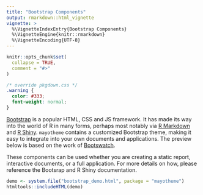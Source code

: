```yaml
---
title: "Bootstrap Components"
output: rmarkdown::html_vignette
vignette: >
  %\VignetteIndexEntry{Bootstrap Components}
  %\VignetteEngine{knitr::rmarkdown}
  %\VignetteEncoding{UTF-8}
---
```


```r
knitr::opts_chunk$set(
  collapse = TRUE,
  comment = "#>"
)
```

```css
/* override pkgdown.css */
.warning {
  color: #333;
  font-weight: normal;
}
```


[Bootstrap](https://getbootstrap.com/) is a popular HTML, CSS and JS framework.  It has made its way into the world of R in many forms, perhaps most notably via [R Markdown](https://rmarkdown.rstudio.com/) and [R Shiny](https://shiny.rstudio.com/).  `mayotheme` contains a customized Bootstrap theme, making it easy to integrate into your own documents and applications.  The preview below is based on the work of [Bootswatch](https://bootswatch.com/).  

These components can be used whether you are creating a static report, interactive documents, or a full application.  For more details on how, please reference the Bootsrap and R Shiny documentation.  

```r
demo <- system.file("bootstrap_demo.html", package = "mayotheme")
htmltools::includeHTML(demo)
```



